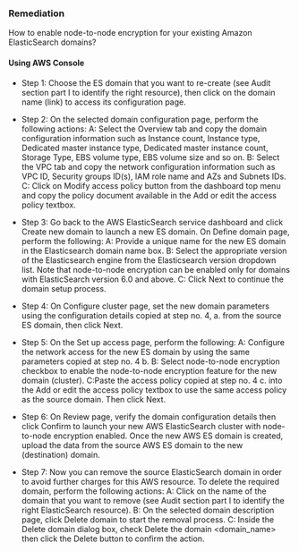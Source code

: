 ### Remediation

How to enable node-to-node encryption for your existing Amazon ElasticSearch domains?

#### Using AWS Console

- Step 1: Choose the ES domain that you want to re-create (see Audit section part I to identify the right resource), then click on the domain name (link) to access its configuration page.

- Step 2: On the selected domain configuration page, perform the following actions:
  A: Select the Overview tab and copy the domain configuration information such as Instance count, Instance type, Dedicated master instance type, Dedicated master instance count, Storage Type, EBS volume type, EBS volume size and so on.
  B: Select the VPC tab and copy the network configuration information such as VPC ID, Security groups ID(s), IAM role name and AZs and Subnets IDs.
  C: Click on Modify access policy button from the dashboard top menu and copy the policy document available in the Add or edit the access policy textbox.

- Step 3: Go back to the AWS ElasticSearch service dashboard and click Create new domain to launch a new ES domain. On Define domain page, perform the following:
  A: Provide a unique name for the new ES domain in the Elasticsearch domain name box.
  B: Select the appropriate version of the Elasticsearch engine from the Elasticsearch version dropdown list. Note that node-to-node encryption can be enabled only for domains with ElasticSearch version 6.0 and above.
  C: Click Next to continue the domain setup process.

- Step 4: On Configure cluster page, set the new domain parameters using the configuration details copied at step no. 4, a. from the source ES domain, then click Next.

- Step 5: On the Set up access page, perform the following:
  A: Configure the network access for the new ES domain by using the same parameters copied at step no. 4 b.
  B: Select node-to-node encryption checkbox to enable the node-to-node encryption feature for the new domain (cluster).
  C:Paste the access policy copied at step no. 4 c. into the Add or edit the access policy textbox to use the same access policy as the source domain. Then click Next.

- Step 6: On Review page, verify the domain configuration details then click Confirm to launch your new AWS ElasticSearch cluster with node-to-node encryption enabled. Once the new AWS ES domain is created, upload the data from the source AWS ES domain to the new (destination) domain.

- Step 7: Now you can remove the source ElasticSearch domain in order to avoid further charges for this AWS resource. To delete the required domain, perform the following actions:
  A: Click on the name of the domain that you want to remove (see Audit section part I to identify the right ElasticSearch resource).
  B: On the selected domain description page, click Delete domain to start the removal process.
  C: Inside the Delete domain dialog box, check Delete the domain \<domain_name\> then click the Delete button to confirm the action.
